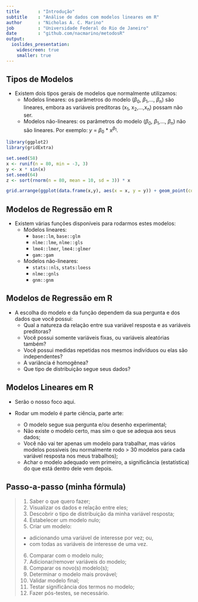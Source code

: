 ```yaml
---
title       : "Introdução"
subtitle    : "Análise de dados com modelos lineares em R"
author      : "Nicholas A. C. Marino"
job         : "Universidade Federal do Rio de Janeiro"
date        : "github.com/nacmarino/metodosR"
output:
  ioslides_presentation:
    widescreen: true
    smaller: true
---
```


## Tipos de Modelos    

* Existem dois tipos gerais de modelos que normalmente utilizamos:
    + Modelos lineares: os parâmetros do modelo ($\beta$~0~, $\beta$~1~,..., $\beta$~n~) são lineares, embora as variáveis preditoras (x~1~, x~2~,...,x~n~) possam não ser.  
    + Modelos não-lineares: os parâmetros do modelo ($\beta$~0~, $\beta$~1~,..., $\beta$~n~) não são lineares. Por exemplo: _y_ = $\beta$~0~ * x^$\beta$~1~^.
    
```r
library(ggplot2)
library(gridExtra)

set.seed(58)  
x <- runif(n = 80, min = -3, 3)
y <- x * sin(x)
set.seed(64)
z <- sort(rnorm(n = 80, mean = 10, sd = 3)) * x

grid.arrange(ggplot(data.frame(x,y), aes(x = x, y = y)) + geom_point(colour = "blue") + theme_bw(), ggplot(data.frame(x,z), aes(x = x, y = z)) + geom_point(colour = "red") + theme_bw(), nrow = 1)
```

## Modelos de Regressão em R  

* Existem várias funções disponíveis para rodarmos estes modelos:  
    + Modelos lineares: 
        - `base::lm`, `base::glm`
        - `nlme::lme`, `nlme::gls`
        - `lme4::lmer`, `lme4::glmer`
        - `gam::gam`  
    + Modelos não-lineares: 
        - `stats::nls`, `stats:loess`   
        - `nlme::gnls`  
        - `gnm::gnm`  
        
## Modelos de Regressão em R  

* A escolha do modelo e da função dependem da sua pergunta e dos dados que você possui:   
    + Qual a natureza da relação entre sua variável resposta e as variáveis preditoras?  
    + Você possui somente variáveis fixas, ou variáveis aleatórias também?  
    + Você possui medidas repetidas nos mesmos indivíduos ou elas são independentes?  
    + A variância é homogênea?  
    + Que tipo de distribuição segue seus dados?  

## Modelos Lineares em R  

* Serão o nosso foco aqui.    
  
* Rodar um modelo é parte ciência, parte arte:  
    + O modelo segue sua pergunta e/ou desenho experimental;
    + Não existe o modelo certo, mas sim o que se adequa aos seus dados;
    + Você não vai ter apenas um modelo para trabalhar, mas vários modelos possíveis (eu normalmente rodo > 30 modelos para cada variável resposta nos meus trabalhos);
    + Achar o modelo adequado vem primeiro, a significância (estatística) do que está dentro dele vem depois.  
    
## Passo-a-passo (minha fórmula)  

> 1. Saber o que quero fazer;  
> 2. Visualizar os dados e relação entre eles;
> 3. Descobrir o tipo de distribuição da minha variável resposta;
> 4. Estabelecer um modelo nulo;  
> 5. Criar um modelo:  
    + adicionando uma variável de interesse por vez; ou,  
    + com todas as variáveis de interesse de uma vez.  
> 6. Comparar com o modelo nulo;  
> 7. Adicionar/remover variáveis do modelo;  
> 8. Comparar os novo(s) modelo(s);  
> 9. Determinar o modelo mais provável;
> 10. Validar modelo final;
> 11. Testar significância dos termos no modelo;  
> 12. Fazer pós-testes, se necessário.